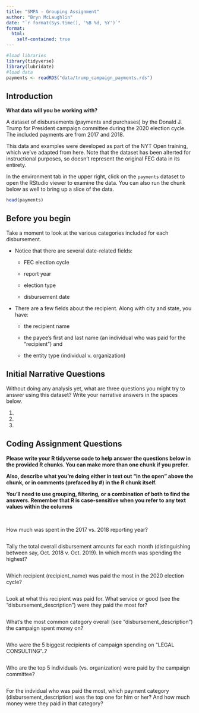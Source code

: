 ```yaml
---
title: "SMPA - Grouping Assignment"
author: "Bryn McLaughlin"
date: "`r format(Sys.time(), '%B %d, %Y')`"
format:
  html:
    self-contained: true
---
```


```r

#load libraries
library(tidyverse)
library(lubridate)
#load data
payments <- readRDS("data/trump_campaign_payments.rds")


```

## Introduction

**What data will you be working with?**

A dataset of disbursements (payments and purchases) by the Donald J. Trump for President campaign committee during the 2020 election cycle. The included payments are from 2017 and 2018.

This data and examples were developed as part of the NYT Open training, which we've adapted from here. Note that the dataset has been alterted for instructional purposes, so doesn't represent the original FEC data in its entirety.

In the environment tab in the upper right, click on the `payments` dataset to open the RStudio viewer to examine the data. You can also run the chunk below as well to bring up a slice of the data.

```r

head(payments)


```

## Before you begin

Take a moment to look at the various categories included for each disbursement.

-   Notice that there are several date-related fields:

    -   FEC election cycle

    -   report year

    -   election type

    -   disbursement date

-   There are a few fields about the recipient. Along with city and state, you have:

    -   the recipient name

    -   the payee's first and last name (an individual who was paid for the "recipient") and

    -   the entity type (individual v. organization)

## Initial Narrative Questions

Without doing any analysis yet, what are three questions you might try to answer using this dataset? Write your narrative answers in the spaces below.

1.  

2.  

3.  

## Coding Assignment Questions

**Please write your R tidyverse code to help answer the questions below in the provided R chunks. You can make more than one chunk if you prefer.**

**Also, describe what you're doing either in text out "in the open" above the chunk, or in comments (prefaced by #) in the R chunk itself.**

**You'll need to use grouping, filtering, or a combination of both to find the answers. Remember that R is case-sensitive when you refer to any text values within the columns**

<br>

How much was spent in the 2017 vs. 2018 reporting year?

```r







```

Tally the total overall disbursement amounts for each month (distinguishing between say, Oct. 2018 v. Oct. 2019). In which month was spending the highest?

```r






```

Which recipient (recipient_name) was paid the most in the 2020 election cycle?

```r







```

Look at what this recipient was paid for. What service or good (see the "disbursement_description") were they paid the most for?

```r






```

What's the most common category overall (see "disbursement_description") the campaign spent money on?

```r






```

Who were the 5 biggest recipients of campaign spending on "LEGAL CONSULTING"..?

```r







```


Who are the top 5 individuals (vs. organization) were paid by the campaign committee?

```r







```


For the indvidual who was paid the most, which payment category (disbursement_description) was the top one for him or her? And how much money were they paid in that category?

```r







```
